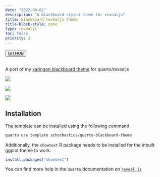 ```yaml
---
date: "2022-08-02"
description: "A blackboard styled theme for revealjs"
title: Blackboard revealjs theme  
title-block-style: none
type: revealjs
toc: false
priority: 3
---
```


<button type="button" class="btn btn-outline-success"><a href="https://github.com/schochastics/quarto-blackboard-theme">GITHUB</a></button>
<br>
A port of my [xaringan blackboard theme](https://github.com/schochastics/xaringan-themes) for quarto/revealjs

![](title.png)

![](ggplot.png)

![](list.png)

## Installation

The template can be installed using the following command

```bash
quarto use template schochastics/quarto-blackboard-theme
```

Additionally, the `showtext` R package needs to be installed for the inbuilt ggplot theme to work.

```r
install.packages("showtext")
```

You can find more help in the `Quarto` documentation on [`reveal.js`](https://quarto.org/docs/presentations/revealjs/)